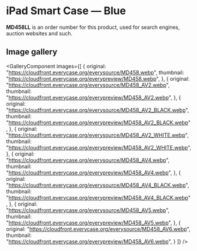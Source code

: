 
# iPad Smart Case — Blue

<Callout type='info' emoji='👉🏻'>**MD458LL** is an order number for this product, used for search engines, auction websites and such.</Callout>

## Image gallery

<GalleryComponent
    images={[
      {
        original: "https://cloudfront.everycase.org/everysource/MD458.webp",
        thumbnail: "https://cloudfront.everycase.org/everypreview/MD458.webp",
      },
      {
        original: "https://cloudfront.everycase.org/everysource/MD458_AV2.webp",
        thumbnail: "https://cloudfront.everycase.org/everypreview/MD458_AV2.webp",
      },
      {
        original: "https://cloudfront.everycase.org/everysource/MD458_AV2_BLACK.webp",
        thumbnail: "https://cloudfront.everycase.org/everypreview/MD458_AV2_BLACK.webp",
      },
      {
        original: "https://cloudfront.everycase.org/everysource/MD458_AV2_WHITE.webp",
        thumbnail: "https://cloudfront.everycase.org/everypreview/MD458_AV2_WHITE.webp",
      },
      {
        original: "https://cloudfront.everycase.org/everysource/MD458_AV4.webp",
        thumbnail: "https://cloudfront.everycase.org/everypreview/MD458_AV4.webp",
      },
      {
        original: "https://cloudfront.everycase.org/everysource/MD458_AV4_BLACK.webp",
        thumbnail: "https://cloudfront.everycase.org/everypreview/MD458_AV4_BLACK.webp",
      },
      {
        original: "https://cloudfront.everycase.org/everysource/MD458_AV5.webp",
        thumbnail: "https://cloudfront.everycase.org/everypreview/MD458_AV5.webp",
      },
      {
        original: "https://cloudfront.everycase.org/everysource/MD458_AV6.webp",
        thumbnail: "https://cloudfront.everycase.org/everypreview/MD458_AV6.webp",
      }
    ]}
  />
